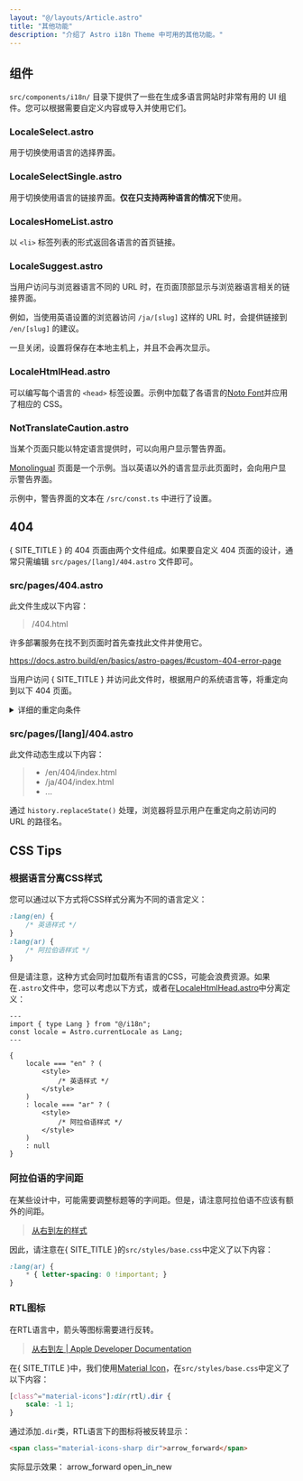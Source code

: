 ```yaml
---
layout: "@/layouts/Article.astro"
title: "其他功能"
description: "介绍了 Astro i18n Theme 中可用的其他功能。"
---
```


<PageHeadline title={frontmatter.title} />



## 组件

`src/components/i18n/` 目录下提供了一些在生成多语言网站时非常有用的 UI 组件。您可以根据需要自定义内容或导入并使用它们。

### LocaleSelect.astro
用于切换使用语言的选择界面。

### LocaleSelectSingle.astro
用于切换使用语言的链接界面。**仅在只支持两种语言的情况下**使用。

### LocalesHomeList.astro
以 `<li>` 标签列表的形式返回各语言的首页链接。

### LocaleSuggest.astro
当用户访问与浏览器语言不同的 URL 时，在页面顶部显示与浏览器语言相关的链接界面。

例如，当使用英语设置的浏览器访问 `/ja/[slug]` 这样的 URL 时，会提供链接到 `/en/[slug]` 的建议。

一旦关闭，设置将保存在本地主机上，并且不会再次显示。

### LocaleHtmlHead.astro
可以编写每个语言的 `<head>` 标签设置。示例中加载了各语言的[Noto Font](https://fonts.google.com/noto/)并应用了相应的 CSS。

### NotTranslateCaution.astro
当某个页面只能以特定语言提供时，可以向用户显示警告界面。

[Monolingual](/monolingual/) 页面是一个示例。当以英语以外的语言显示此页面时，会向用户显示警告界面。

示例中，警告界面的文本在 `/src/const.ts` 中进行了设置。



## 404

{ SITE_TITLE } 的 404 页面由两个文件组成。如果要自定义 404 页面的设计，通常只需编辑 `src/pages/[lang]/404.astro` 文件即可。

### src/pages/404.astro

此文件生成以下内容：

> /404.html

许多部署服务在找不到页面时首先查找此文件并使用它。

https://docs.astro.build/en/basics/astro-pages/#custom-404-error-page

当用户访问 { SITE_TITLE } 并访问此文件时，根据用户的系统语言等，将重定向到以下 404 页面。

<details>
    <summary>详细的重定向条件</summary>
    通过以下条件分支进行重定向。请查看[源代码](https://github.com/psephopaiktes/astro-i18n-starter/blob/main/src/pages/404.astro#L25)以获取更多详细信息。

    1. 如果URL包含`/ja/...`这样的语言标识
    2. 如果`localStorage.selectedLang`中包含语言标识
        * `localStorage.selectedLang`是用户在UI上选择语言时保存的
    3. 如果来源页面包含`/ja/...`这样的语言标识
</details>

### src/pages/[lang]/404.astro

此文件动态生成以下内容：

> * /en/404/index.html
> * /ja/404/index.html
> * ...

通过 `history.replaceState()` 处理，浏览器将显示用户在重定向之前访问的 URL 的路径名。


## CSS Tips
### 根据语言分离CSS样式

您可以通过以下方式将CSS样式分离为不同的语言定义：

```css
:lang(en) {
    /* 英语样式 */
}
:lang(ar) {
    /* 阿拉伯语样式 */
}
```

但是请注意，这种方式会同时加载所有语言的CSS，可能会浪费资源。如果在`.astro`文件中，您可以考虑以下方式，或者在[LocaleHtmlHead.astro](#localehtmlheadastro)中分离定义：

```astro
---
import { type Lang } from "@/i18n";
const locale = Astro.currentLocale as Lang;
---

{
    locale === "en" ? (
        <style>
            /* 英语样式 */
        </style>
    )
    : locale === "ar" ? (
        <style>
            /* 阿拉伯语样式 */
        </style>
    )
    : null
}
```


### 阿拉伯语的字间距

在某些设计中，可能需要调整标题等的字间距。但是，请注意阿拉伯语不应该有额外的间距。

> [从右到左的样式](https://rtlstyling.com/posts/rtl-styling#1.-letter-spacing)

因此，请注意在{ SITE_TITLE }的`src/styles/base.css`中定义了以下内容：

```css
:lang(ar) {
    * { letter-spacing: 0 !important; }
}
```


### RTL图标

在RTL语言中，箭头等图标需要进行反转。

> [从右到左 | Apple Developer Documentation](https://developer.apple.com/design/human-interface-guidelines/right-to-left#Interface-icons)

在{ SITE_TITLE }中，我们使用[Material Icon](https://fonts.google.com/icons)，在`src/styles/base.css`中定义了以下内容：

```css
[class^="material-icons"]:dir(rtl).dir {
    scale: -1 1;
}
```

通过添加`.dir`类，RTL语言下的图标将被反转显示：

```html
<span class="material-icons-sharp dir">arrow_forward</span>
```

实际显示效果：
<span class="material-icons-sharp dir">arrow_forward</span>
<span class="material-icons-sharp dir">open_in_new</span>

